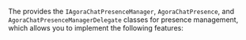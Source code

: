 <PlatformWrapper platform="ios">

The <Vg k="CHAT_SDK"/> provides the `IAgoraChatPresenceManager`, `AgoraChatPresence`, and `AgoraChatPresenceManagerDelegate` classes for presence management, which allows you to implement the following features:

</PlatformWrapper>